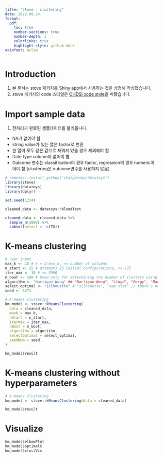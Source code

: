 ```yaml
---
title: "stove - clustering"
date: 2022.08.24.
format:
  pdf:
    toc: true
    number-sections: true
    number-depth: 2
    colorlinks: true
    highlight-style: github-dark
mainfont: Gulim
---
```


# Introduction

1) 본 문서는 stove 패키지를 Shiny app에서 사용하는 것을 상정해 작성했습니다.
2) stove 패키지의 code 스타일은 [OHDSI code style](https://ohdsi.github.io/Hades/codeStyle.html)을 따랐습니다.

# Import sample data

1) 전처리가 완료된 샘플데이터를 불러옵니다. 
- NA가 없어야 함
- string value가 있는 열은 factor로 변환
- 한 열이 모두 같은 값으로 채워져 있을 경우 제외해야 함
- Date type column이 없어야 함
- Outcome 변수는 classification의 경우 factor, regression의 경우 numeric이어야 함 (clustering은 outcome변수를 사용하지 않음)

```r
# remotes::install_github("statgarten/datatoys")
library(stove)
library(datatoys)
library(dplyr)

set.seed(1234)

cleaned_data <- datatoys::bloodTest

cleaned_data <- cleaned_data %>%
  sample_n(1000) %>%
  subset(select = -c(TG))
```

# K-means clustering

```r
# user input
max_k <- 15 # k = 2:max_k, <= number of columns
n_start <- 25 # attempts 25 initial configurations, <= 175
iter_max <- 10 # <= 5000
n_boot <- 100 # Used only for determining the number of clusters using gap statistic
algorithm <- "Hartigan-Wong" ## "Hartigan-Wong", "Lloyd", "Forgy", "MacQueen"
select_optimal <- "silhouette" # "silhouette", "gap_stat" // there's no mathematical definition for selecting optimal k using elbow(wss) method.
seed <- 6471

# K-means clustering
km_model <- stove::kMeansClustering(
  data = cleaned_data,
  maxK = max_k,
  nStart = n_start,
  iterMax = iter_max,
  nBoot = n_boot,
  algorithm = algorithm,
  selectOptimal = select_optimal,
  seedNum = seed
)

km_model$result
```

# K-means clustering without hyperparameters

```r
# K-means clustering
km_model <- stove::kMeansClustering(data = cleaned_data)

km_model$result
```

# Visualize

```r
km_model$elbowPlot
km_model$optimalK
km_model$clustVis
```

